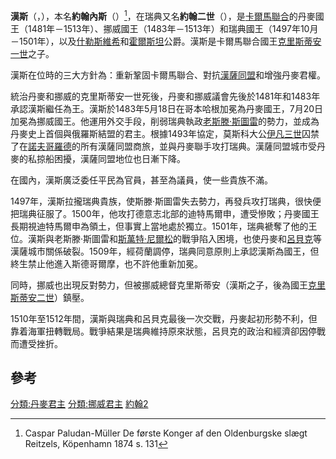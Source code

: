 {{Infobox Royalty
| name         = 漢斯
| image        = 1455 Johann.JPG
| succession   = [[丹麥君主列表|丹麥國王]]
| reign        = 1481年5月21日-1513年2月20日（{{age in years and days|1481|5|21|1513|2|20|age=no}}）
| coronation   = 1483年5月18日
| predecessor  = [[克里斯蒂安一世|克里斯蒂安一世]]
| successor    = [[克里斯蒂安二世|克里斯蒂安二世]]
| succession1  = [[挪威君主列表|挪威國王]]
| reign1       = 1483年5月18日-1513年2月20日（{{age in years and days|1483|5|18|1513|2|20|age=no}}）
| coronation1  = 1483年7月20日
| predecessor1 = [[克里斯蒂安一世|克里斯蒂安一世]]
| successor1   = [[克里斯蒂安二世|克里斯蒂安二世]]
| succession2  = [[瑞典君主列表|瑞典國王]]
| reign2       = 1497年10月6日–1501年11月12日（{{age in years and days|1497|10|6|1501|11|12|age=no}}）
| coronation2  = 1497年11月26日
| predecessor2 = [[老斯滕·斯圖雷|老斯滕·斯圖雷]] <small>（攝政）</small>
| successor2   = [[老斯滕·斯圖雷|老斯滕·斯圖雷]] <small>（攝政）</small>
| birth_date   = {{Birth date|1455|2|2|df=y}}
| birth_place  = [[奧爾堡|奧爾堡]]城堡
| death_date   = {{Death date and age|1513|2|20|1455|2|2}}
| death_place  = [[奧爾堡|奧爾堡]]城堡
| burial_place = 丹麥[[歐登塞|歐登塞]]
| spouse       = [[薩克森的克里斯蒂娜_(1461-1521)|薩克森的克里斯蒂娜]]
| issue        = [[克里斯蒂安二世|克里斯蒂安二世]]<br/>[[布蘭登堡選帝侯妃伊莉莎白|布蘭登堡選帝侯妃伊莉莎白]]
| house        = [[歐登堡王朝|歐登堡王朝]]
| father       = [[克里斯蒂安一世|克里斯蒂安一世]]
| mother       = [[布蘭登堡的多蘿西亞|布蘭登堡的多蘿西亞]]
}}
'''漢斯'''（{{lang-da|Hans}}，{{bd|1455年|2月2日|1513年|2月20日|catIdx=H}}），本名'''約翰內斯'''（{{lang|da|Johannes}}）<ref>Caspar Paludan-Müller De første Konger af den Oldenburgske slægt Reitzels, Köpenhamn 1874 s. 131</ref>，在瑞典又名'''約翰二世'''（{{lang|sv|Johan II}}），是[[卡爾馬聯合|卡爾馬聯合]]的丹麥國王（1481年－1513年）、挪威國王（1483年－1513年）和瑞典國王（1497年10月－1501年），以及[[什勒斯維希|什勒斯維希]]和[[霍爾斯坦|霍爾斯坦]]公爵。漢斯是卡爾馬聯合國王[[克里斯蒂安一世|克里斯蒂安一世]]之子。

漢斯在位時的三大方針為：重新鞏固卡爾馬聯合、對抗[[漢薩同盟|漢薩同盟]]和增強丹麥君權。

統治丹麥和挪威的克里斯蒂安一世死後，丹麥和挪威議會先後於1481年和1483年承認漢斯繼任為王。漢斯於1483年5月18日在哥本哈根加冕為丹麥國王，7月20日加冕為挪威國王。他運用外交手段，削弱瑞典執政[[老斯滕·斯圖雷|老斯滕·斯圖雷]]的勢力，並成為丹麥史上首個與俄羅斯結盟的君主。根據1493年協定，莫斯科大公[[伊凡三世|伊凡三世]]囚禁了在[[大諾夫哥羅德|諾夫哥羅德]]的所有漢薩同盟商旅，並與丹麥聯手攻打瑞典。漢薩同盟城市受丹麥的私掠船困擾，漢薩同盟地位也日漸下降。

在國內，漢斯廣泛委任平民為官員，甚至為議員，使一些貴族不滿。

1497年，漢斯拉攏瑞典貴族，使斯滕·斯圖雷失去勢力，再發兵攻打瑞典，很快便把瑞典征服了。1500年，他攻打德意志北部的迪特馬爾申，遭受慘敗；丹麥國王長期視迪特馬爾申為領土，但事實上當地處於獨立。1501年，瑞典褫奪了他的王位。漢斯與老斯滕·斯圖雷和[[斯萬特·尼爾松|斯萬特·尼爾松]]的戰爭陷入困境，也使丹麥和[[呂貝克|呂貝克]]等漢薩城市關係破裂。1509年，經荷蘭調停，瑞典同意原則上承認漢斯為國王，但終生禁止他進入斯德哥爾摩，也不許他重新加冕。

同時，挪威也出現反對勢力，但被挪威總督克里斯蒂安（漢斯之子，後為國王[[克里斯蒂安二世|克里斯蒂安二世]]）鎮壓。

1510年至1512年間，漢斯與瑞典和呂貝克最後一次交戰，丹麥起初形勢不利，但靠着海軍扭轉戰局。戰爭結果是瑞典維持原來狀態，呂貝克的政治和經濟卻因停戰而遭受挫折。

==參考==
{{Reflist}}


{{S-start}}
{{s-hou|[[歐登堡王朝|歐登堡王朝]]|1455年|2月2日|1513年|2月20日|name=漢斯}}
{{s-reg|}}
{{s-before|[[克里斯蒂安一世|克里斯蒂安一世]]}}
{{s-title|[[丹麥君主列表|丹麥國王]]|1481年–1513年}}
{{s-after|[[克里斯蒂安二世|克里斯蒂安二世]]|rows=2}}
{{s-vacant|last=[[克里斯蒂安一世|克里斯蒂安一世]]}}
{{s-title|[[挪威君主列表|挪威國王]]|1483年–1513年}}
{{s-before|[[老斯頓·斯圖雷|老斯頓·斯圖雷]]<Br/><small>（攝政）</small>}}
{{s-title|[[瑞典君主列表|瑞典國王]]|1497年–1501年}}
{{s-after|[[老斯頓·斯圖雷|老斯頓·斯圖雷]]<Br/><small>（攝政）</small>}}
{{end box}}

{{丹麥君主}}
{{瑞典君主}}
{{挪威君主}}
[[分類:丹麥君主|分類:丹麥君主]]
[[分類:挪威君主|分類:挪威君主]]
[[分類:瑞典君主|約翰2]]{{Authority control}}